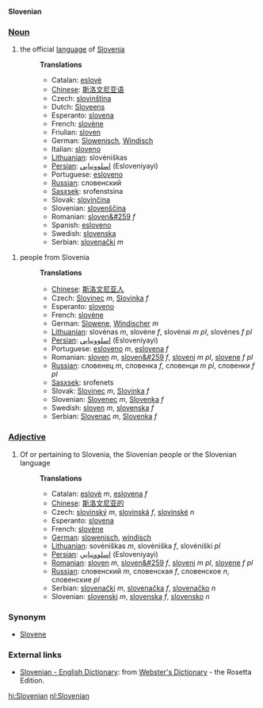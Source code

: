 '''Slovenian'''

===[[Noun]]===
#the official [[language]] of [[Slovenia]]
#:'''Translations'''
#:*Catalan: [[eslovè]]
#:*[[Chinese]]: [[斯洛文尼亚语]]
#:*Czech: [[slovinština]]
#:*Dutch: [[Sloveens]] {{n}}
#:*Esperanto: [[slovena]]
#:*French: [[slovène]]
#:*Friulian: [[sloven]]
#:*German: [[Slowenisch]], [[Windisch]]
#:*Italian: [[sloveno]]
#:*[[Lithuanian]]: slovėniškas
#:*[[Persian]]: [[اسلوونيايي]] (Esloveniyayi)
#:*Portuguese: [[esloveno]]
#:*[[Russian]]: словенский
#:*[[Sasxsek]]: srofenstsina
#:*Slovak: [[slovinčina]]
#:*Slovenian: [[slovenscina|slovenščina]]
#:*Romanian: [[sloven&#259]] ''f''
#:*Spanish: [[esloveno]]
#:*Swedish: [[slovenska]]
#:*Serbian: [[slovenački]] ''m''

#people from Slovenia
#:'''Translations'''
#:*[[Chinese]]: [[斯洛文尼亚人]]
#:*Czech: [[Slovinec]] ''m'', [[Slovinka]] ''f''
#:*Esperanto: [[sloveno]]
#:*French: [[slovène]]
#:*German: [[Slowene]], [[Windischer]] ''m''
#:*[[Lithuanian]]: slovėnas ''m'', slovėne ''f'', slovėnai ''m pl'', slovėnes ''f pl''
#:*[[Persian]]: [[اسلوونيايي]] (Esloveniyayi)
#:*Portuguese: [[esloveno]] ''m'', [[eslovena]] ''f''
#:*Romanian: [[sloven]] ''m'', [[sloven&#259]] ''f'', [[sloveni]] ''m pl'', [[slovene]] ''f pl''
#:*[[Russian]]: словенец ''m'', словенка ''f'', словенци ''m pl'', словенки ''f pl''
#:*[[Sasxsek]]: srofenets
#:*Slovak: [[Slovinec]] ''m'', [[Slovinka]] ''f''
#:*Slovenian: [[Slovenec]] ''m'', [[Slovenka]] ''f''
#:*Swedish: [[sloven]] ''m'', [[slovenska]] ''f''
#:*Serbian: [[Slovenac]] ''m'', [[Slovenka]] ''f''

===[[Adjective]]===
#Of or pertaining to Slovenia, the Slovenian people or the Slovenian language
#:'''Translations'''
#:*Catalan: [[eslovè]] ''m'', [[eslovena]] ''f''
#:*[[Chinese]]: [[斯洛文尼亚的]]
#:*Czech: [[slovinský]] ''m'', [[slovinská]] ''f'', [[slovinské]] ''n''
#:*Esperanto: [[slovena]]
#:*French: [[slovène]]
#:*[[German]]: [[slowenisch]], [[windisch]]
#:*[[Lithuanian]]: sovėniškas ''m'', slovėniška ''f'', slovėniški ''pl''
#:*[[Persian]]: [[اسلوونيايي]] (Esloveniyayi)
#:*[[Romanian]]: [[sloven]] ''m'', [[sloven&#259]] ''f'', [[sloveni]] ''m pl'', [[slovene]] ''f pl''
#:*[[Russian]]: словенский ''m'', словенская ''f'', словенское ''n'', словенские ''pl''
#:*Serbian: [[slovenački]] ''m'', [[slovenačka]] ''f'', [[slovenačko]] ''n''
#:*Slovenian: [[slovenski]] ''m'', [[slovenska]] ''f'', [[slovensko]] ''n''

===Synonym===
*[[Slovene]]

=== External links ===
{{interwiktionary|code=sl}}
*[http://www.websters-online-dictionary.org/definition/Slovene-english/ Slovenian - English Dictionary]: from [http://www.websters-online-dictionary.org/ Webster's Dictionary] - the Rosetta Edition.

[[hi:Slovenian]]
[[nl:Slovenian]]